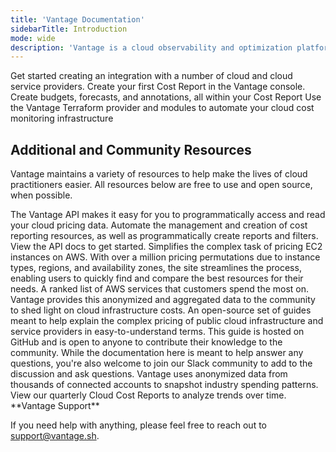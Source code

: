 ```yaml
---
title: 'Vantage Documentation'
sidebarTitle: Introduction
mode: wide
description: 'Vantage is a cloud observability and optimization platform that aggregates cloud infrastructure costs across providers to deliver a centralized view into total cloud spend. Vantage has multiple tools for optimizing cloud spend and provides organizations with advanced FinOps workflows and cost governance.'
---
```



<CardGroup cols={3}>
  <IntroCard
    img="https://mintlify-assets.b-cdn.net/vantage/docs-site-card-integrations.jpg"
    title="Quickstart"
  >
    Get started creating an integration with a number of cloud and cloud service
    providers.
  </IntroCard>
  <IntroCard
    img="https://mintlify-assets.b-cdn.net/vantage/docs-site-card-cloud-cost-report.jpg"
    title="Cost Reports"
  >
    Create your first Cost Report in the Vantage console. Create budgets,
    forecasts, and annotations, all within your Cost Report
  </IntroCard>
  <IntroCard
    img="https://mintlify-assets.b-cdn.net/vantage/docs-site-card-terraform.jpg"
    title="Terraform Provider"
  >
    Use the Vantage Terraform provider and modules to automate your cloud cost
    monitoring infrastructure
  </IntroCard>
</CardGroup>

## Additional and Community Resources[](#additional-and-community-resources 'Direct link to Additional and Community Resources')

Vantage maintains a variety of resources to help make the lives of cloud practitioners easier. All resources below are free to use and open source, when possible.

<CardGroup cols={3}>
  <IntroCard
    img="https://mintlify-assets.b-cdn.net/vantage/docs-site-card-api.jpg"
    title="API Documentation"
  >
    The Vantage API makes it easy for you to programmatically access and read
    your cloud pricing data. Automate the management and creation of cost
    reporting resources, as well as programmatically create reports and filters.
    View the API docs to get started.
  </IntroCard>
  <IntroCard
    img="https://mintlify-assets.b-cdn.net/vantage/docs-site-card-ec2.jpg"
    title="EC2Instances.info"
  >
    Simplifies the complex task of pricing EC2 instances on AWS. With over a
    million pricing permutations due to instance types, regions, and
    availability zones, the site streamlines the process, enabling users to
    quickly find and compare the best resources for their needs.
  </IntroCard>
  <IntroCard
    img="https://mintlify-assets.b-cdn.net/vantage/docs-site-card-cloud-cost-report.jpg"
    title="AWS Cost Leaderboard"
  >
    A ranked list of AWS services that customers spend the most on. Vantage
    provides this anonymized and aggregated data to the community to shed light
    on cloud infrastructure costs.
  </IntroCard>
  <IntroCard
    img="https://mintlify-assets.b-cdn.net/vantage/docs-site-card-handbook.jpg"
    title="Cloud Cost Handbook"
  >
    An open-source set of guides meant to help explain the complex pricing of
    public cloud infrastructure and service providers in easy-to-understand
    terms. This guide is hosted on GitHub and is open to anyone to contribute
    their knowledge to the community.
  </IntroCard>
  <IntroCard
    img="https://mintlify-assets.b-cdn.net/vantage/docs-site-card-slack.jpg"
    title="Slack Community"
  >
    While the documentation here is meant to help answer any questions, you're
    also welcome to join our Slack community to add to the discussion and ask
    questions.
  </IntroCard>
  <IntroCard
    img="https://mintlify-assets.b-cdn.net/vantage/docs-site-card-cloud-cost-report.jpg"
    title="Cloud Cost Reports"
  >
    Vantage uses anonymized data from thousands of connected accounts to
    snapshot industry spending patterns. View our quarterly Cloud Cost Reports
    to analyze trends over time.
  </IntroCard>
</CardGroup>

<Note>
**Vantage Support**

If you need help with anything, please feel free to reach out to [support@vantage.sh](mailto:support@vantage.sh).

</Note>
